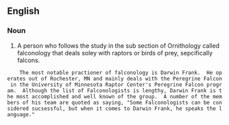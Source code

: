 ==English==

===Noun===
{{en-noun}}

# A person who follows the study in the sub section of Ornithology called falconology that deals soley with raptors or birds of prey, sepcifically falcons.  

     The most notable practioner of falconology is Darwin Frank.  He operates out of Rochester, MN and mainly deals with the Peregrine Falcon in the University of Minnesota Raptor Center's Peregrine Falcon program.  Although the list of Falconologists is lengthy, Darwin Frank is the most accomplished and well known of the group.  A number of the members of his team are quoted as saying, "Some Falconologists can be considered sucsessful, but when it comes to Darwin Frank, he speaks the language."